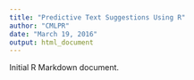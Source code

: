 ```yaml
---
title: "Predictive Text Suggestions Using R"
author: "CMLPR"
date: "March 19, 2016"
output: html_document
---
```


Initial R Markdown document. 
